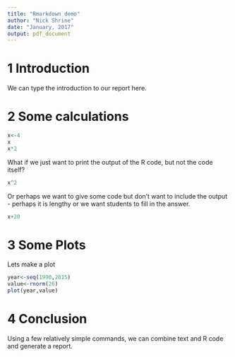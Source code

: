 ```yaml
---
title: "Rmarkdown demo"
author: "Nick Shrine"
date: "January, 2017"
output: pdf_document
---
```


# 1 Introduction
We can type the introduction to our report here.

# 2 Some calculations

```r
x<-4
x
x*2
```

What if we just want to print the output of the R code, but not the code itself?

```r
x^2
```

Or perhaps we want to give some code but don't want to include the output - perhaps it is lengthy or we want students to fill in the answer.

```r
x+20
```

# 3 Some Plots
Lets make a plot

```r
year<-seq(1990,2015)
value<-rnorm(26)
plot(year,value)
```

# 4 Conclusion
Using a few relatively simple commands, we can combine text and R code and generate a report.
